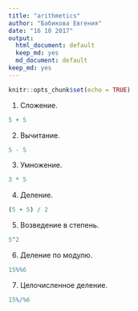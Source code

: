 ```yaml
---
title: "arithmetics"
author: "Бабикова Евгения"
date: "16 10 2017"
output:
  html_document: default
  keep_md: yes
  md_document: default
keep_md: yes
---
```


```r
knitr::opts_chunk$set(echo = TRUE)
```

1. Сложение.
```r
5 + 5
```
2. Вычитание.
```r
5 - 5 
```
3. Умножение.
```r
3 * 5
```
4. Деление.
```r
(5 + 5) / 2 
```
5. Возведение в степень.
```r
5^2 
```
6. Деление по модулю.
```r
15%%6 
```
7. Целочисленное деление.
```r
15%/%6
```
